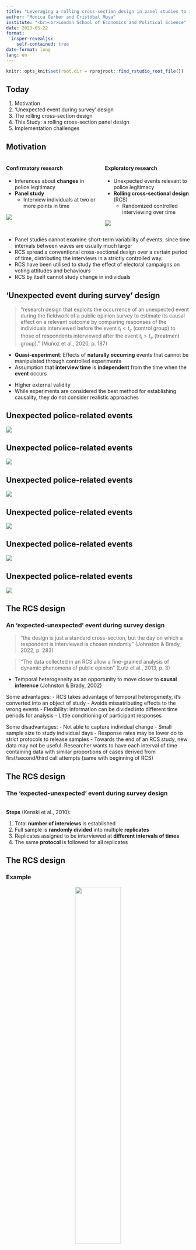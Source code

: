 ```yaml
---
title: "Leveraging a rolling cross-section design in panel studies to investigate police legitimacy"
author: "Monica Gerber and Cristóbal Moya"
institute: "<br><br>London School of Economics and Political Science"
date: 2023-05-22
format: 
  insper-revealjs:
    self-contained: true
date-format: long
lang: en
---
```


```r
knitr::opts_knit$set(root.dir = rprojroot::find_rstudio_root_file())
```


## Today

1. Motivation
1. 'Unexpected event during survey' design
2. The rolling cross-section design
3. This Study: a rolling cross-section panel design
4. Implementation challenges


## Motivation

::: {.columns}
::: {.column}
#### Confirmatory research
- Inferences about **changes** in police legitimacy
- **Panel study**
  - Interview individuals at two or more points in time

![](images/panel.png)
::: 

::: {.column}
::: {.fragment}
#### Exploratory research

- Unexpected events relevant to police legitimacy
- **Rolling cross-sectional design** (RCS)
  - Randomized controlled interviewing over time

![](images/rcs.png)
::: 
:::
:::


::: notes
- Panel studies cannot examine short-term variability of events, since time intervals between waves are usually much larger
- RCS spread a conventional cross-sectional design over a certain period of time, distributing the interviews in a strictly controlled way.
- RCS have been utilised to study the effect of electoral campaigns on voting attitudes and behaviours
- RCS by itself cannot study change in individuals
:::

## 'Unexpected event during survey' design

> "research design that exploits the occurrence of an unexpected event during the fieldwork of a public opinion survey to estimate its causal effect on a relevant outcome by comparing responses of the individuals interviewed before the event $t_i<t_e$ (control group) to those of respondents interviewed after the event $t_i>t_e$ (treatment group)." (Muñoz et al., 2020, p. 187)

- **Quasi-experiment**: Effects of **naturally occurring** events that cannot be manipulated through controlled experiments 
- Assumption that **interview time** is **independent** from the time when the **event** occurs

::: notes
- Higher external validity
- While experiments are considered the best method for establishing causality, they do not consider realistic approaches 
:::

## Unexpected police-related events

![](images/eventos1.PNG)

## Unexpected police-related events

![](images/eventos2.PNG)

## Unexpected police-related events

![](images/eventos3.PNG)

## Unexpected police-related events

![](images/eventos4.PNG)

## Unexpected police-related events

![](images/eventos5.PNG)

## Unexpected police-related events

![](images/eventos6.PNG)

## The RCS design

### An 'expected-unexpected' event during survey design

> "the design is just a standard cross-section, but the day on which a respondent is interviewed is chosen randomly" (Johnston & Brady, 2022, p. 283)

> "The data collected in an RCS allow a fine-grained analysis of dynamic phenomena of public opinion" (Lutz et al., 2013, p. 3)

- Temporal heterogeneity as an opportunity to move closer to **causal inference** (Johnston & Brady, 2002)


::: notes
Some advantages:
- RCS takes advantage of temporal heterogeneity, it's converted into an object of study
- Avoids missatributing effects to the wrong events
- Flexibility: information can be divided into different time periods for analysis
- Little conditioning of participant responses

Some disadvantages:
- Not able to capture individual change
- Small sample size to study individual days
- Response rates may be lower do to strict protocols to release samples
- Towards the end of an RCS study, new data may not be useful. Researcher wants to have each interval of time containing data with similar proportions of cases derived from first/second/third call attempts (same with beginning of RCS) 

:::

## The RCS design
### The 'expected-unexpected' event during survey design
<br>
**Steps** (Kenski et al., 2010):

1. Total **number of interviews** is established
2. Full sample is **randomly divided** into multiple **replicates**
3. Replicates assigned to be interviewed at **different intervals of times**
4. The same **protocol** is followed for all replicates

## The RCS design
### Example
<center>
<img src="images/women.png" height="50%" width="50%">
</center>
::: aside

[Jiménez-Sánchez et al., 2022](https://academic.oup.com/poq/article/86/3/597/6697928)

:::

::: notes
- Analyze how the public reacts to the International Women's Day in Spain 2019. 
- Nationally representative telephone survey based on a RCS design through a daily tracking over 20 total days, before and after the protest day. Between 100 and 120 interviews were conducted each day
- Respondents were divided into two groups, treated and not treated.
- Findings confirm that such hybrid media protest can broaden their audience, generate interest, spark conversations on gender inequality and contribute to opinion conformation.
:::

## The RCS design
### Assumptions
<br>
1. **Temporal ignorability**: Moment of the interview should be as *good as random*

2. **Excludability**: Timing of the interview $t$ affects $Y$ only through event $T$

3. **Compliance**: assignment to the treatment ($t_i>t_e$) corresponds to actually receiving treatment ($T=1$)

::: notes
1. **Temporal ignorability**: "for any individual, the potential outcomes must be independent from the moment of the interview" (Muñoz et al., p. 189)
  - Moment of the interview should be as *good as random*
  - In RCS moment of interview *is* random
  - Protocol to ensure equal procedures to contact and recontact sample units
  - Need to compare 'treated' and 'not-treated' in terms of ease of contact and socio-demographics (Lutz et al., 2013)

- Assumptions under which unexpected events can yield valid causal estimates
- Assignment to different values of time t should be independent from the potential outcomes of Y. 
- The daily samples need to fulfill two compelling properties: (1) They must consist of a somewhat stable mix of respondents that are easy and such that are harder to reach. (2) The socio-demographic characteristics of their members must not vary significantly over the course of the campaign.(Lutz et al., 2013)
- Threats often arise from complex sampling designs. Primary sampling units are often contacted and interviewed sequentially. For example, in face-to-face surveys the fieldwork often follows a geographical pattern for efficiency reasons. 
- **Reachability**: ease of contact and reluctance to participate can vary between respondents. In ESS there is a relationship between number of attempted contacts and how late they are interviewed during fieldwork. Therefore, the subjects who are more elusive and harder to reach will have a higher probability of being interviewed after any unexpected event. If reachability is correlated with the potential outcomes, its correlation with treatment assignment will bias the estimates of the causal effect. As expected, those who were older, less educated, and out of the labor market were interviewed earlier during the fieldwork of the ESS survey. This happened less so in RCS designs. 
  - Should be less of a concern in RCS because day is random. If days overlap, in the long term the design should lead to equal numbers of first/second/third time respondents (Johnston and Brady, 2002).  
- **Attrition**: Troublesome if nonresponse is triggered by the treatment. Being exposed to certain events might lead people to refrain from answering some questions or altogether. 

2. **Excludability**: "any difference between respondents interviewed before and after the event shall be the sole consequence of the event" (Muñoz et al., p. 189)
  - Timing of the interview $t$ affects $Y$ only through event $T$
  - Beware of collateral events, simultaneous events and unrelated time trends
  - Need to characterize the event and its reactions

- The excludability assumption will be violated if the decision about the moment when the event occurs is endogenous to the outcome variable Y. 
- **Collateral events**: succession of reactions triggered by the unexpected event of interest. E.g. reactions to a terrorist attack might drive public opinion's response. Should be interpreted as the joint effect of the envent and the subsequent reactions
- **Simultaneous events**: unrelated events that take place at the same time. Problem of compound treatments. Assumption that out of all the treatments that covary with the timing of the interview, the events of interest is the only treatment that affects the potential outcomes.
- **Unrelated time trends**: presence of time-varying variables that, aside from the event itself, are systematically related to the outcome (temporal stability assumption). E.g. calendar effects

3. **Compliance**: "Assignment to the treatment group $t_i>t_e$ was assumed to perfectly correspond to actually receiving treatment $T=1$." (Muñoz et al., 2020, p. 194)
  - Need to measure compliance

- Some of the subjects were not really exposed to the event
:::

## This Study
### Police legitimacy
<br>

- Police work requires public support to be able to function in a democratic context

- Beliefs that the police act in **procedurally just** ways and are **legitimate** facilitate compliance and cooperation with authorities (Jackson et al., 2012; Tyler, 2006, 2011)

- A socially legitimate police force should require little violence to confront opposition

- However, the world has seen many cases of **violent demonstrations**, **police violence** and **human rights violations**

## This Study
### The Chilean case
<br>

- Chile's main police force, the Carabineros, was among the most trusted institutions (Dammert, 2019)

- Yet, recent **events of corruption** and **excessive use of force** during the social uprising in October 2019 have produced a serious loss of trust (Gerber et al., 2023)

- **Crisis of legitimacy**: proposals of "deep reform" and even the dissolution of the institution

- Need to understand relationship between police and citizens in Chile during the next crucial years

## This Study
### Aims
<br>

- **Confirmatory**: 
  - Track over time people's perceived police legitimacy and motivational postures towards the police, and examine their relationships with perceived procedural justice and fear of the police in Chile

- **Exploratory**: 
  - Determine the effects of potential unexpected events (such as police violence, corruption scandals or reforms) on perceptions of legitimacy, procedural justice and fear of the police in Chile.

## This Study 
### A RCS panel design
<br>

- **Probability-based online panel** of the population in Chile (18-65 years old)

- Panel study with **10 waves** starting in October 2023

- Face-to-face recruitment with probability-based sampling design

- **Sample size**
  - Expected sample in contact survey: n = 5,300 
  - Expected sample in Wave 1: n = 1,500 

- Possibility to combine with non-probabilistic sample to increase sample size

## This Study 
### A RCS panel design
<br>
<center>
<img src="images/nested2.png" height="35%" width="35%">
</center>

## This Study 
### A RCS panel design
<br>
<center>
<img src="images/nested4.png" height="35%" width="35%">
</center>

## This Study 
### A RCS panel design
<br>
<center>
<img src="images/nested5.png" height="35%" width="35%">
</center>

::: notes
- Individual and aggregate variation over time (Vezzoni et al., 2020)
- RCS - By itself it is not able to capture individual change
:::

## This Study 

### Identify unexpected event with RCS design

![](images/f_w_wave_b.png)

## This Study 

### Identify unexpected event with panel design

![](images/f_b_waves_bc.png)

## This Study 

### Identify unexpected events with RCS panel design

![](images/f_ewb.png)

## Contribution of the RCS panel design

- Facilitates the **causal identification** of **unexpected events**
  - During waves
  - Between waves

- Potential to identify interactions between
  - Unexpected events *within* and *between* waves
  - Unexpected events with main study hypotheses
  
. . .

- But at what cost?

## Implementation challenges
<br>

```r
#| echo: false
library(gt)

t <- tibble::tribble(
       ~V1,  ~V2,   ~V3,  ~V4, ~V5, ~V6,
   "Day 4", 129L, 1329L, 0.58,   1,   1,
   "Day 7", 257L, 1200L, 0.83,   1,   1,
  "Day 10", 386L, 1071L, 0.92,   1,   1,
  "Day 13", 514L,  943L, 0.95,   1,   1,
  "Day 17", 686L,  771L, 0.97,   1,   1
  )

gt(t) |> 
  cols_label(
    V1 = "Event happens on...",
    V2 = "Not treated",
    V3 = "Treated",
    V4 = "Small effect",
    V5 = "Medium effect",
    V6 = "Large effect") |> 
  tab_spanner(label = "Power", columns = V4:V6) |> 
  tab_spanner(label = "Event", columns = V2:V3) |> 
  fmt_number(columns = V5:V6, decimals = 2) |> 
  tab_options(table.font.size = pct(110)) |> 
  tab_style(style = list(cell_text(align = "center", v_align = "middle")),
            locations = cells_column_labels(columns = everything())) |> 
  tab_style(style = list(cell_text(align = "left", v_align = "bottom")),
            locations = cells_column_labels(columns = V1))
```

## Implementation challenges

<center>
<img src="images/decisions.png" height="60%" width="60%">
</center>


::: notes
- How many interviews? Given by funding
- Over how many days? 5 weeks to leave window for detecting unexpected events, but still having separate waves
- What is the recommended bandwidth/interval? Smaller intervals (day) are more sensitive to change but requiere more management costs
- How long should we keep interview open?
  - New replicate introduced into the field before an older replicate is exhausted - overlap betwen subsamples 
  - Once the first round of replicates have been completed, any given day will be composed of approximately the samel percentaje of first/second/third-call-attempt numbers.
  - Data collected at the beginning of the survey should be used with caution as they may contain higher % of first-time-call attempts

:::

## Thank you!

Contact: 

- Monica Gerber [monica.gerber@udp.cl](mailto:monica.gerber@udp.cl)
- Cristóbal Moya [cristoba.moya@uni-bielefeld.de](mailto:cristoba.moya@uni-bielefeld.de)
